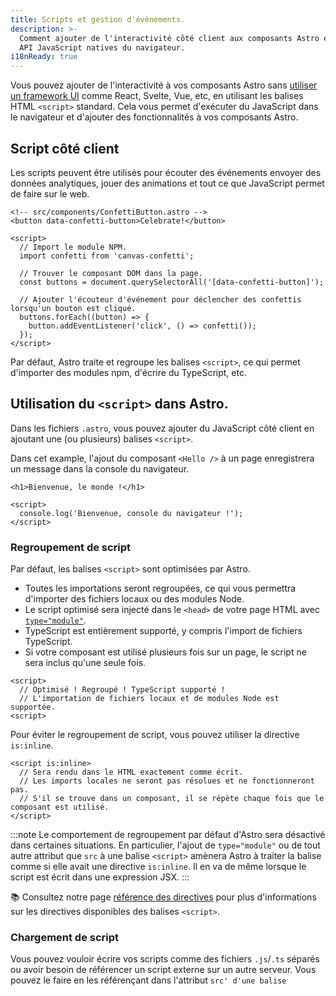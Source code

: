 ```yaml
---
title: Scripts et gestion d'évènements.
description: >-
  Comment ajouter de l'interactivité côté client aux composants Astro en utilisant les 
  API JavaScript natives du navigateur.
i18nReady: true
---
```


Vous pouvez ajouter de l'interactivité à vos composants Astro sans [utiliser un framework UI](/fr/core-concepts/framework-components/) comme React, Svelte, Vue, etc, en utilisant les balises HTML `<script>` standard. Cela vous permet d'exécuter du JavaScript dans le navigateur et d'ajouter des fonctionnalités à vos composants Astro.

## Script côté client

Les scripts peuvent être utilisés pour écouter des événements envoyer des données analytiques, jouer des animations et tout ce que JavaScript permet de faire sur le web.

```astro
<!-- src/components/ConfettiButton.astro -->
<button data-confetti-button>Celebrate!</button>

<script>
  // Import le module NPM.
  import confetti from 'canvas-confetti';

  // Trouver le composant DOM dans la page.
  const buttons = document.querySelectorAll('[data-confetti-button]');

  // Ajouter l'écouteur d'événement pour déclencher des confettis lorsqu'un bouton est cliqué.
  buttons.forEach((button) => {
    button.addEventListener('click', () => confetti());
  });
</script>
```

Par défaut, Astro traite et regroupe les balises `<script>`, ce qui permet d'importer des modules npm, d'écrire du TypeScript, etc.

## Utilisation du `<script>` dans Astro.

Dans les fichiers `.astro`, vous pouvez ajouter du JavaScript côté client en ajoutant une (ou plusieurs) balises `<script>`.

Dans cet example, l'ajout du composant `<Hello />` à un page enregistrera un message dans la console du navigateur.

```astro title="src/compnonents/Hello.astro"
<h1>Bienvenue, le monde !</h1>

<script>
  console.log('Bienvenue, console du navigateur !');
</script>
```

### Regroupement de script

Par défaut, les balises `<script>` sont optimisées par Astro.

- Toutes les importations seront regroupées, ce qui vous permettra d'importer des fichiers locaux ou des modules Node.
- Le script optimisé sera injecté dans le `<head>` de votre page HTML avec [`type="module"`](https://developer.mozilla.org/fr/docs/Web/JavaScript/Guide/Modules).
- TypeScript est entièrement supporté, y compris l'import de fichiers TypeScript.
- Si votre composant est utilisé plusieurs fois sur un page, le script ne sera inclus qu'une seule fois.

```astro title="src/components/Example.astro"
<script>
  // Optimisé ! Regroupé ! TypeScript supporté !
  // L'importation de fichiers locaux et de modules Node est supportée.
<script>
```

Pour éviter le regroupement de script, vous pouvez utiliser la directive `is:inline`.

```astro title:"src/components/InlineScript.astro" "is:inline"
<script is:inline>
  // Sera rendu dans le HTML exactement comme écrit.
  // Les imports locales ne seront pas résolues et ne fonctionneront pas.
  // S'il se trouve dans un composant, il se répète chaque fois que le composant est utilisé.
</script>
```

:::note
Le comportement de regroupement par défaut d'Astro sera désactivé dans certaines situations. En particulier, l'ajout de `type="module"` ou de tout autre attribut que `src` à une balise `<script>` amènera Astro à traiter la balise comme si elle avait une directive `is:inline`. Il en va de même lorsque le script est écrit dans une expression JSX.
:::

📚 Consultez notre page [référence des directives](/fr/reference/directives-reference/#directives-de-script-et-de-style) pour plus d'informations sur les directives disponibles des balises `<script>`.

### Chargement de script

Vous pouvez vouloir écrire vos scripts comme des fichiers `.js`/`.ts` séparés ou avoir besoin de référencer un script externe sur un autre serveur. Vous pouvez le faire en les référençant dans l'attribut `src' d'une balise `<script>`.

### Importer des scripts locaux

**Quand l'utiliser :** Si votre script se trouve dans `src/`.

Astro construira, optimisera et ajoutera ces scripts à la page pour vous, en suivant ses [règles de regroupement des scripts](#regroupement-de-script)

```astro title="src/components/LocalScripts.astro"
<!-- chemin relatif du script dans `src/scripts/local.js` -->
<script src="../scripts/local.js"></script>

<!-- fonctionne également pour les fichiers TypeScript locaux -->
<script src="./script-with-types.ts"></script>
```

#### Charger des scripts externes

**Quand l'utiliser :** Si votre fichier JavaScript se trouve à l'intérieur du dossier `public/` ou sur un CDN.

Pour charger des scripts en dehors du dossier `src/` de votre projet, incluez la directive `is:inline`. Cette approche permet d'éviter le traitement JavaScript, le regroupement et l'optimisation du JavaScript qui sont fournis par Astro lorsque vous importez des scripts comme décrit ci-dessus.

```astro title="src/components/ExternalScripts.astro" "is:inline"
<!-- chemin absolu du script à `public/my-script.js` -->
<script is:inline src="/my-script.js"></script>

<!-- URL complète vers un script sur un serveur distant -->
<script is:inline src="https://my-analytics.com/script.js"></script>
```

## Modèles communs de script

### Gérer le `onclick` et d'autres évènements

Certains frameworks d'interface utilisateur utilisent une syntaxe personnalisée pour la gestion des événements comme `onClick={...}` (React/Preact) ou `@click="..."` (Vue). Astro suit au plus près le HTML standard et n’utilise pas de syntaxe personnalisée pour les évènements.

Au lieu de cela, vous pouvez utiliser [`addEventListener`](https://developer.mozilla.org/fr/docs/Web/API/EventTarget/addEventListener) dans une balise `<script>` pour gérer les interactions avec l'utilisateur.

```astro title="src/components/AlertButton.astro"
<button class="alert">Cliquez-moi !</button>

<script>
  // Trouver tous les boutons avec la classe `alert` sur la page.
  const buttons = document.querySelectorAll('button.alert');

  // Gérer les clics sur chaque bouton.
  buttons.forEach((button) => {
    button.addEventListener('click', () => {
      alert('Button was clicked !');
    });
  });
</script>
```

:::note
Si vous avez plusieurs composants `<AlertButton />` sur une page, Astro n'exécutera pas le script plusieurs fois. Les scripts sont regroupés et ne sont inclus qu'une seul fois par page. L'utilisation de `querySelectorAll` garantit que ce script attache l'écouteur d'évènement à chaque bouton de la classe `alert` présent sur la page.
:::

### Composants Web avec des éléments personnalisés

Vous pouvez créer vos propres éléments HTML avec un comportement personnalisé en utilisant le standard Web Components. La définition d'un [élément personnalisé](https://developer.mozilla.org/fr/docs/Web/API/Web_components/Using_custom_elements) dans un composant `.astro` vous permet de créer des composants interactifs sans avoir besoin d'une bibliothèque de Framwork utilisateur.

Dans cet exemple, nous définissons un nouvel élément HTML `<astro-heart>` qui enregistre le nombre de fois que vous cliquez sur le bouton "cœur" et met à jour l'élément `<span>` avec le dernier décompte.

```astro title="src/components/AstroHeart.astro"
<!-- Enveloppez les éléments du composant dans notre élément personnalisé "astro-heart" -->
<astro-heart>
  <button aria-label="Heart">💜</button> × <span>0</span>
</astro-heart>

<script>
  // Définir le comportement de notre nouveau type d'élément HTML.
  class AstroHeart extends HTMLElement {
    constructor() {
			super();
      let count = 0;

      const heartButton = this.querySelector('button');
      const countSpan = this.querySelector('span');

      // À chaque fois que le bouton est cliqué, on met à jour le compte.
			heartButton.addEventListener('click', () => {
        count++;
        countSpan.textContent = count;
      });
		}
  }

  // Dites au navigateur d'utiliser notre classe AstroHeart pour les éléments <astro-heart>.
  customElements.define('astro-heart', AstroHeart);
</script>
```

L'utilisation d'un élément personnalisé présente deux avantages :

1. Au lieu de chercher dans toute la page en utilisant `document.querySelector()`, vous pouvez utiliser `this.querySelector()`, qui ne recherche que dans l'instance courante de l'élément personnalisé. Cela permet de travailler plus facilement avec les enfants d'une seule instance de composant à la fois.

2. Bien qu'un `<script>` ne s'exécute qu'une seule fois, le navigateur exécutera la méthode `constructor()` de notre élément personnalisé chaque fois qu'il trouvera `<astro-heart>` sur la page.  Cela signifie que vous pouvez écrire en toute sécurité du code pour un seul composant à la fois, même si vous avez l'intention d'utiliser ce composant plusieurs fois sur une page.

📚 Pour en savoir plus sur les éléments personnalisés, consultez [le guide des composants Web réutilisables de web.dev (EN)](https://web.dev/custom-elements-v1/) et [l'introduction aux éléments personnalisés de MDN](https://developer.mozilla.org/fr/docs/Web/API/Web_components/Using_custom_elements).

### Passer les variables frontmatter aux scripts

Dans les composants Astro, le code dans [le frontmatter](/fr/core-concepts/astro-components/#le-script-du-composant) entre les codes barres “---” s'exécute sur le serveur et n'est pas disponible dans le navigateur. Pour envoyer des variables du serveur au client, nous avons besoin d'un moyen de stocker nos variables et de les lire lorsque le JavaScript s'exécute dans le navigateur.

Une façon d'y parvenir est d'utiliser les attributs [`data-*`](https://developer.mozilla.org/fr/docs/Learn/HTML/Howto/Use_data_attributes) pour stocker la valeur des variables dans votre sortie HTML. Les scripts, y compris les éléments personnalisés, peuvent alors lire ces attributs en utilisant la propriété `dataset` d'un élément une fois que votre HTML se charge dans le navigateur.

Dans cet exemple de composant, une variable `message` est stockée dans un attribut `data-message`, de sorte que l'élément personnalisé puisse lire `this.dataset.message` et obtenir la valeur de la variable dans le navigateur.

```astro title="src/components/AstroGreet.astro" {2} /data-message={.+}/ "this.dataset.message"
---
const { message = 'Bienvenue, le monde!' } = Astro.props;
---

<!-- Stocker la propriété de message comme attribut de données. -->
<astro-greet data-message={message}>
  <button>Saluer!</button>
</astro-greet>

<script>
  class AstroGreet extends HTMLElement {
    constructor() {
			super();

      // Lisez le message de l’attribut data.
      const message = this.dataset.message;
      const button = this.querySelector('button');
      button.addEventListener('click', () => {
        alert(message);
      });
		}
  }

  customElements.define('astro-greet', AstroGreet);
</script>
```

Nous pouvons maintenant utiliser notre composant plusieurs fois et être accueillis par un message différent à chaque fois.

```astro title="src/pages/example.astro"
---
import AstroGreet from '../components/AstroGreet.astro';
---

<!-- Utilisez le message par défaut: "Bienvenue, monde!" -->
<AstroGreet />

<!-- Utiliser des messages personnalisés passés comme prop. -->
<AstroGreet message="Belle journée pour construire des composants !" />
<AstroGreet message="Content que tu sois là ! 👋" />
```

:::tip[Le saviez-vous?]
C'est en fait ce qu'Astro fait dans les coulisses lorsque vous passez des props à un composant écrit avec un framework UI comme React ! Pour les composants avec une directive `client:*`, Astro crée un élément personnalisé `<astro-island>` avec un attribut `props` qui stocke vos props côté serveur dans la sortie HTML.
:::
